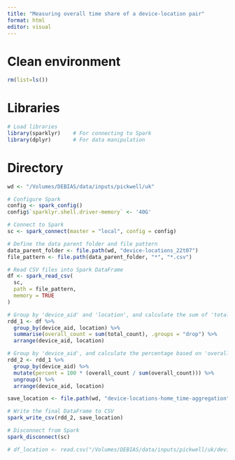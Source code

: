 ```yaml
---
title: "Measuring overall time share of a device-location pair"
format: html
editor: visual
---
```


# Clean environment

```r
rm(list=ls())
```

# Libraries

```r
# Load libraries
library(sparklyr)    # For connecting to Spark
library(dplyr)       # For data manipulation
```

# Directory

```r
wd <- "/Volumes/DEBIAS/data/inputs/pickwell/uk"
```

```r
# Configure Spark
config <- spark_config()
config$`sparklyr.shell.driver-memory` <- '40G'

# Connect to Spark
sc <- spark_connect(master = "local", config = config)
```

```r
# Define the data parent folder and file pattern
data_parent_folder <- file.path(wd, "device-locations_22t07")
file_pattern <- file.path(data_parent_folder, "*", "*.csv")

# Read CSV files into Spark DataFrame
df <- spark_read_csv(
  sc,
  path = file_pattern,
  memory = TRUE
)

# Group by 'device_aid' and 'location', and calculate the sum of 'total_count'
rdd_1 <- df %>% 
  group_by(device_aid, location) %>% 
  summarise(overall_count = sum(total_count), .groups = "drop") %>% 
  arrange(device_aid, location)

# Group by 'device_aid', and calculate the percentage based on 'overall_count'
rdd_2 <- rdd_1 %>% 
  group_by(device_aid) %>% 
  mutate(percent = 100 * (overall_count / sum(overall_count))) %>% 
  ungroup() %>% 
  arrange(device_aid, location)

save_location <- file.path(wd, "device-locations-home_time-aggregation")

# Write the final DataFrame to CSV
spark_write_csv(rdd_2, save_location)

# Disconnect from Spark
spark_disconnect(sc)
```

```r
# df_location <- read.csv("/Volumes/DEBIAS/data/inputs/pickwell/uk/device-locations_time-aggregation/part-00000-5bc1254d-be52-46de-a616-4ecc418aaee2-c000.csv")
```
